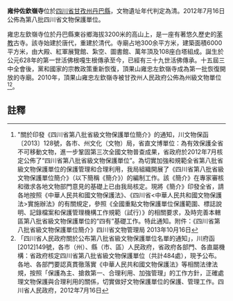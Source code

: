{{msg:四川省文物保護單位
|名稱 = 雍仲佐欽嶺寺
|編號 = 301
|圖片 = 
|級別 = S8
|分類 = 
|時代 = [[清代|清代]]
|地点 = [[四川省|四川省]][[甘孜州|甘孜州]][[丹巴縣|丹巴縣]]
|坐標 =
|登錄 = 2012年7月16日
}}
'''雍仲佐欽嶺寺'''位於[[四川省|四川省]][[甘孜州|甘孜州]][[丹巴縣|丹巴縣]]，文物遺址年代判定為清。2012年7月16日公佈為第八批四川省文物保護單位。

雍忠左欽嶺寺位於丹巴縣東谷鄉海拔3200米的高山上，是一座有著悠久歷史的[[苯教|苯教]]古寺。該寺始建於唐代，重建於清代。寺廟占地300余平方米，建築面積6000平方米，由大殿、紅軍展覽館、紮空、圖書館、萬年頂及108座白塔組成。誕生於公元628年的第一世活佛根嘎生根傳承至今，已經有三十九世活佛傳承。十五屆三中全會後，黨和國家的宗教政策重新恢復，頂果山雍忠左欽嶺寺成為第一批恢復開放的寺廟。2010年，頂果山雍忠左欽嶺寺被甘孜州人民政府公佈為州級文物單位<ref>"關於印發《四川省第八批省級文物保護單位簡介》的通知，川文物保函〔2013〕128號，各市、州文化（文物）局，省直文博單位：為有效保護全省不可移動文物，進一步鞏固第三次全國文物普查成果，省政府於2012年7月核定公佈了“四川省第八批省級文物保護單位”。為切實加強和規範全省第八批省級文物保護單位的保護管理和合理利用，我局組織開展了《四川省第八批省級文物保護單位簡介》（以下簡稱《簡介》）的編制工作。該《簡介》在專家審核和徵求各地文物部門意見的基礎上已由我局核定。現將《簡介》印發全省，請各地按照《中華人民共和國文物保護法》、《四川省<中華人民共和國文物保護法>實施辦法》的有關規定，參照《全國重點文物保護單位保護範圍、標誌說明、記錄檔案和保護管理機構工作規範（試行）》的相關要求，及時完善本轄區第八批省級文物保護單位的“四有”基礎工作。特此通知。附件：《四川省第八批省級文物保護單位簡介》四川省文物管理局  2013年10月16日</ref><ref>「四川省人民政府關於公布第八批省級文物保護單位名單的通知」，川府函[2012]149號，各市（州）、縣（市、區）人民政府，省政府各部門、各直屬機構：省政府核定四川省第八批省級文物保護單位（共計484處），現予公布。各地、各部門要認真貫徹落實《中華人民共和國文物保護法》等相關法律法規，按照「保護為主、搶救第一、合理利用、加強管理」的工作方針，正確處理文物保護與合理利用的關係，切實做好文物保護單位的保護、管理工作。四川省人民政府，2012年7月16日</ref>。

==註釋==
{{reflist}}
{{文物保護單位小作品}}